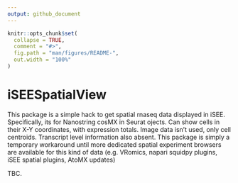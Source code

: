 ```yaml
---
output: github_document
---
```


<!-- README.md is generated from README.Rmd. Please edit that file -->

```r
knitr::opts_chunk$set(
  collapse = TRUE,
  comment = "#>",
  fig.path = "man/figures/README-",
  out.width = "100%"
)
```

# iSEESpatialView

<!-- badges: start -->
<!-- badges: end -->

This package is a simple hack to get spatial rnaseq data displayed in iSEE. Specifically, its for Nanostring cosMX in Seurat ojects. Can show cells in their X-Y coordinates, with expression totals.  Image data isn't used, only cell centroids. Transcript level information also absent. This package is simply a temporary workaround until more dedicated spatial experiment browsers are available for this kind of data (e.g. VRomics, napari squidpy plugins, iSEE spatial plugins, AtoMX updates)


TBC.

<!-- ## Installation -->

<!-- You can install the development version of iSEESpatialView like so: -->

<!-- ``` r -->
<!-- # w -->
<!-- ``` -->

<!-- ## Example -->

<!-- This is a basic example which shows you how to solve a common problem: -->

<!-- ```{r example} -->
<!-- library(iSEESpatialView) -->
<!-- ## basic example code -->
<!-- ``` -->

<!-- What is special about using `README.Rmd` instead of just `README.md`? You can include R chunks like so: -->

<!-- ```{r cars} -->
<!-- summary(cars) -->
<!-- ``` -->

<!-- You'll still need to render `README.Rmd` regularly, to keep `README.md` up-to-date. `devtools::build_readme()` is handy for this. -->

<!-- You can also embed plots, for example: -->

<!-- ```{r pressure, echo = FALSE} -->
<!-- plot(pressure) -->
<!-- ``` -->

<!-- In that case, don't forget to commit and push the resulting figure files, so they display on GitHub and CRAN. -->

